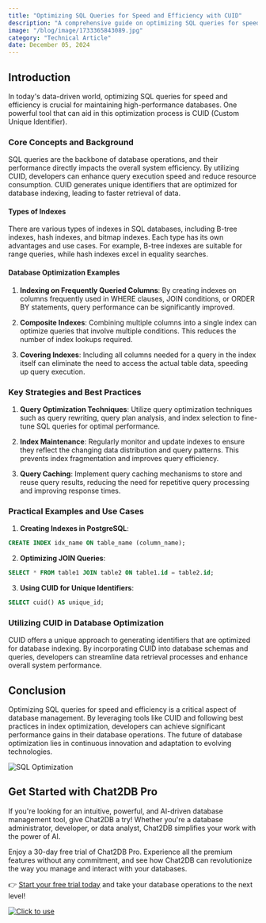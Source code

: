 ```yaml
---
title: "Optimizing SQL Queries for Speed and Efficiency with CUID"
description: "A comprehensive guide on optimizing SQL queries for speed and efficiency using CUID."
image: "/blog/image/1733365843089.jpg"
category: "Technical Article"
date: December 05, 2024
---
```


## Introduction

In today's data-driven world, optimizing SQL queries for speed and efficiency is crucial for maintaining high-performance databases. One powerful tool that can aid in this optimization process is CUID (Custom Unique Identifier).

### Core Concepts and Background

SQL queries are the backbone of database operations, and their performance directly impacts the overall system efficiency. By utilizing CUID, developers can enhance query execution speed and reduce resource consumption. CUID generates unique identifiers that are optimized for database indexing, leading to faster retrieval of data.

#### Types of Indexes

There are various types of indexes in SQL databases, including B-tree indexes, hash indexes, and bitmap indexes. Each type has its own advantages and use cases. For example, B-tree indexes are suitable for range queries, while hash indexes excel in equality searches.

#### Database Optimization Examples

1. **Indexing on Frequently Queried Columns**: By creating indexes on columns frequently used in WHERE clauses, JOIN conditions, or ORDER BY statements, query performance can be significantly improved.

2. **Composite Indexes**: Combining multiple columns into a single index can optimize queries that involve multiple conditions. This reduces the number of index lookups required.

3. **Covering Indexes**: Including all columns needed for a query in the index itself can eliminate the need to access the actual table data, speeding up query execution.

### Key Strategies and Best Practices

1. **Query Optimization Techniques**: Utilize query optimization techniques such as query rewriting, query plan analysis, and index selection to fine-tune SQL queries for optimal performance.

2. **Index Maintenance**: Regularly monitor and update indexes to ensure they reflect the changing data distribution and query patterns. This prevents index fragmentation and improves query efficiency.

3. **Query Caching**: Implement query caching mechanisms to store and reuse query results, reducing the need for repetitive query processing and improving response times.

### Practical Examples and Use Cases

1. **Creating Indexes in PostgreSQL**:
```sql
CREATE INDEX idx_name ON table_name (column_name);
```

2. **Optimizing JOIN Queries**:
```sql
SELECT * FROM table1 JOIN table2 ON table1.id = table2.id;
```

3. **Using CUID for Unique Identifiers**:
```sql
SELECT cuid() AS unique_id;
```

### Utilizing CUID in Database Optimization

CUID offers a unique approach to generating identifiers that are optimized for database indexing. By incorporating CUID into database schemas and queries, developers can streamline data retrieval processes and enhance overall system performance.

## Conclusion

Optimizing SQL queries for speed and efficiency is a critical aspect of database management. By leveraging tools like CUID and following best practices in index optimization, developers can achieve significant performance gains in their database operations. The future of database optimization lies in continuous innovation and adaptation to evolving technologies.

![SQL Optimization](https://example.com/sql-optimization.jpg)

## Get Started with Chat2DB Pro

If you're looking for an intuitive, powerful, and AI-driven database management tool, give Chat2DB a try! Whether you're a database administrator, developer, or data analyst, Chat2DB simplifies your work with the power of AI.

Enjoy a 30-day free trial of Chat2DB Pro. Experience all the premium features without any commitment, and see how Chat2DB can revolutionize the way you manage and interact with your databases.

👉 [Start your free trial today](https://chat2db.ai/pricing) and take your database operations to the next level!


[![Click to use](/image/blog/bg/chat2db.jpg)](https://app.chat2db-ai.com/)

